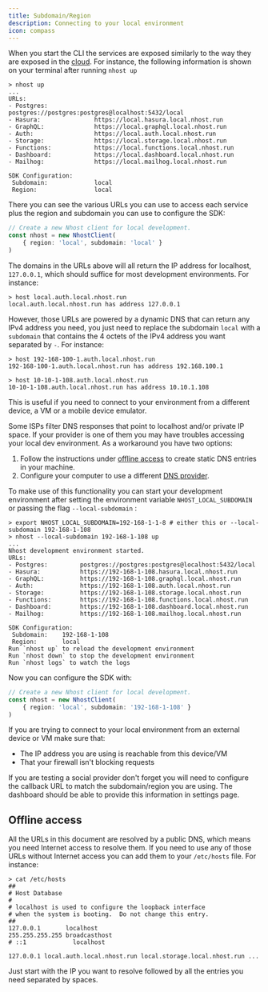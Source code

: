 ```yaml
---
title: Subdomain/Region
description: Connecting to your local environment
icon: compass
---
```


When you start the CLI the services are exposed similarly to the way they are exposed in the [cloud](/platform/cloud/subdomain). For instance, the following information is shown on your terminal after running `nhost up`

```
> nhost up
...
URLs:
- Postgres:             postgres://postgres:postgres@localhost:5432/local
- Hasura:               https://local.hasura.local.nhost.run
- GraphQL:              https://local.graphql.local.nhost.run
- Auth:                 https://local.auth.local.nhost.run
- Storage:              https://local.storage.local.nhost.run
- Functions:            https://local.functions.local.nhost.run
- Dashboard:            https://local.dashboard.local.nhost.run
- Mailhog:              https://local.mailhog.local.nhost.run

SDK Configuration:
 Subdomain:             local
 Region:                local
```

There you can see the various URLs you can use to access each service plus the region and subdomain you can use to configure the SDK:

```ts
// Create a new Nhost client for local development.
const nhost = new NhostClient(
    { region: 'local', subdomain: 'local' }
)
```

The domains in the URLs above will all return the IP address for localhost, `127.0.0.1`, which should suffice for most development environments. For instance:

```
> host local.auth.local.nhost.run
local.auth.local.nhost.run has address 127.0.0.1
```

However, those URLs are powered by a dynamic DNS that can return any IPv4 address you need, you just need to replace the subdomain `local` with a `subdomain` that contains the 4 octets of the IPv4 address you want separated by `-`. For instance:

```
> host 192-168-100-1.auth.local.nhost.run
192-168-100-1.auth.local.nhost.run has address 192.168.100.1

> host 10-10-1-108.auth.local.nhost.run
10-10-1-108.auth.local.nhost.run has address 10.10.1.108
```

This is useful if you need to connect to your environment from a different device, a VM or a mobile device emulator.

<Warning>
Some ISPs filter DNS responses that point to localhost and/or private IP space. If your provider is one of them you may have troubles accessing your local dev environment. As a workaround you have two options:

1. Follow the instructions under [offline access](/platform/cli/subdomain#offline-access) to create static DNS entries in your machine.
2. Configure your computer to use a different [DNS provider](https://privacysavvy.com/security/business/best-free-public-dns-servers/).
</Warning>

To make use of this functionality you can start your development environment after setting the environment variable `NHOST_LOCAL_SUBDOMAIN` or passing the flag `--local-subdomain` :

```
> export NHOST_LOCAL_SUBDOMAIN=192-168-1-1-8 # either this or --local-subdomain 192-168-1-108
> nhost --local-subdomain 192-168-1-108 up
...
Nhost development environment started.
URLs:
- Postgres:         postgres://postgres:postgres@localhost:5432/local
- Hasura:           https://192-168-1-108.hasura.local.nhost.run
- GraphQL:          https://192-168-1-108.graphql.local.nhost.run
- Auth:             https://192-168-1-108.auth.local.nhost.run
- Storage:          https://192-168-1-108.storage.local.nhost.run
- Functions:        https://192-168-1-108.functions.local.nhost.run
- Dashboard:        https://192-168-1-108.dashboard.local.nhost.run
- Mailhog:          https://192-168-1-108.mailhog.local.nhost.run

SDK Configuration:
 Subdomain:    192-168-1-108
 Region:       local
Run `nhost up` to reload the development environment
Run `nhost down` to stop the development environment
Run `nhost logs` to watch the logs
```

Now you can configure the SDK with:

```ts
// Create a new Nhost client for local development.
const nhost = new NhostClient(
    { region: 'local', subdomain: '192-168-1-108' }
)
```

<Warning>
If you are trying to connect to your local environment from an external device or VM make sure that:

- The IP address you are using is reachable from this device/VM
- That your firewall isn't blocking requests
</Warning>

<Warning>
If you are testing a social provider don't forget you will need to configure the callback URL to match the subdomain/region you are using. The dashboard should be able to provide this information in settings page.
</Warning>

## Offline access

All the URLs in this document are resolved by a public DNS, which means you need Internet access to resolve them. If you need to use any of those URLs without Internet access you can add them to your `/etc/hosts` file. For instance:

```
> cat /etc/hosts
##
# Host Database
#
# localhost is used to configure the loopback interface
# when the system is booting.  Do not change this entry.
##
127.0.0.1       localhost
255.255.255.255 broadcasthost
# ::1             localhost

127.0.0.1 local.auth.local.nhost.run local.storage.local.nhost.run ...
```

Just start with the IP you want to resolve followed by all the entries you need separated by spaces.
